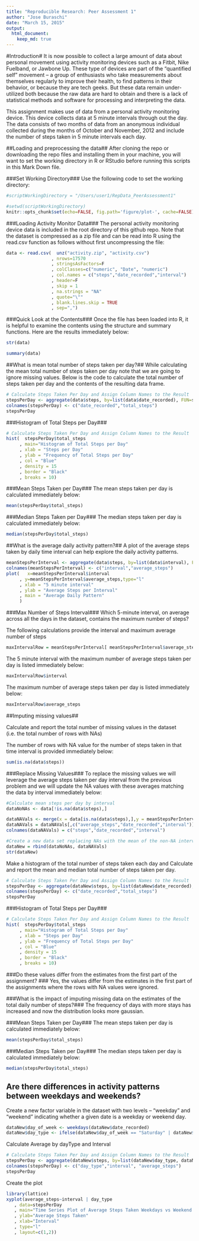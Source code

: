 ```yaml
---
title: "Reproducible Research: Peer Assessment 1"
author: "Jose Buraschi"
date: "March 15, 2015"
output: 
  html_document:
    keep_md: true
---
```



#Introduction#
It is now possible to collect a large amount of data about personal movement using activity monitoring devices such as a Fitbit, Nike Fuelband, or Jawbone Up. These type of devices are part of the “quantified self” movement – a group of enthusiasts who take measurements about themselves regularly to improve their health, to find patterns in their behavior, or because they are tech geeks. But these data remain under-utilized both because the raw data are hard to obtain and there is a lack of statistical methods and software for processing and interpreting the data.

This assignment makes use of data from a personal activity monitoring device. This device collects data at 5 minute intervals through out the day. The data consists of two months of data from an anonymous individual collected during the months of October and November, 2012 and include the number of steps taken in 5 minute intervals each day.

##Loading and preprocessing the data##
After cloning the repo or downloading the repo files and installing them in your machine, you will want to set the working directory in R or RStudio before running this scripts in this Mark Down file.  

###Set Working Directory###
Use the following code to set the working directory:

```r
#scriptWorkingDirectory = "/Users/user1/RepData_PeerAssessment1"

#setwd(scriptWorkingDirectory)
knitr::opts_chunk$set(echo=FALSE, fig.path='figure/plot-', cache=FALSE)
```

###Loading Activity Monitor Data###
The personal activity monitoring device data is included in the root directory of this github repo. Note that the dataset is compressed as a zip file and can be read into R using the read.csv function as follows without first uncompressing the file:

```r
data <- read.csv(  unz("activity.zip", "activity.csv")
                 , nrows=17570
                 , stringsAsFactors=F
                 , colClasses=c("numeric", "Date", "numeric")
                 , col.names = c("steps","date_recorded","interval")
                 , header=F
                 , skip = 1
                 , na.strings = "NA"
                 , quote="\""
                 , blank.lines.skip = TRUE
                 , sep=",")
```

###Quick Look at the Contents###
Once the file has been loaded into R, it is helpful to examine the contents using the structure and summary functions.  Here are the results immediately below:

```r
str(data)

summary(data)
```

##What is mean total number of steps taken per day?##
While calculating the mean total number of steps taken per day note that we are going to ignore missing values.  Below is the code to calculate the total number of steps taken per day and the contents of the resulting data frame.

```r
# Calculate Steps Taken Per Day and Assign Column Names to the Result
stepsPerDay <- aggregate(data$steps, by=list(data$date_recorded), FUN=sum, na.rm = TRUE)
colnames(stepsPerDay) <- c("date_recorded","total_steps")
stepsPerDay
```

###Histogram of Total Steps per Day###
```r
# Calculate Steps Taken Per Day and Assign Column Names to the Result
hist(  stepsPerDay$total_steps
     , main="Histogram of Total Steps per Day"
     , xlab = "Steps per Day"
     , ylab = "Frequency of Total Steps per Day"
     , col = "Blue"
     , density = 15
     , border = "Black"
     , breaks = 10)
```

###Mean Steps Taken per Day###
The mean steps taken per day is calculated immediately below:
```r
mean(stepsPerDay$total_steps)
```

###Median Steps Taken per Day###
The median steps taken per day is calculated immediately below:
```r
median(stepsPerDay$total_steps)
```


##What is the average daily activity pattern?##
A plot of the average steps taken by daily time interval can help explore the daily activity patterns. 

```r
meanStepsPerInterval <- aggregate(data$steps, by=list(data$interval), FUN=mean, na.rm = TRUE)
colnames(meanStepsPerInterval) <- c("interval","average_steps")
plot(   x=meanStepsPerInterval$interval
     , y=meanStepsPerInterval$average_steps,type="l"
     , xlab = "5 minute interval"
     , ylab = "Average Steps per Interval"
     , main = "Average Daily Pattern"
     )
```

###Max Number of Steps Interval###
Which 5-minute interval, on average across all the days in the dataset, contains the maximum number of steps?

The following calculations provide the interval and maximum average number of steps
```r
maxIntervalRow = meanStepsPerInterval[ meanStepsPerInterval$average_steps==max(meanStepsPerInterval$average_steps),]
```

The 5 minute interval with the maximum number of average steps taken per day is listed immediately below:
```r
maxIntervalRow$interval
```

The maximum number of average steps taken per day is listed immediately below:
```r
maxIntervalRow$average_steps
```

##Imputing missing values##

Calculate and report the total number of missing values in the dataset (i.e. the total number of rows with NAs)

The number of rows with NA value for the number of steps taken in that time interval is provided immediately below:
```r
sum(is.na(data$steps))
```

###Replace Missing Values###
To replace the missing values we will leverage the average steps taken per day interval from the previous problem and we will update the NA values with these averages matching the data by interval immediately below:
```r
#Calculate mean steps per day by interval
dataNoNAs <- data[!is.na(data$steps),]

dataNAVals <- merge(x = data[is.na(data$steps),],y = meanStepsPerInterval, by="interval",all.x = TRUE)
dataNAVals = dataNAVals[,c("average_steps","date_recorded","interval")]
colnames(dataNAVals) = c("steps","date_recorded","interval")

#Create a new data set replacing NAs with the mean of the non-NA intervals
dataNew = rbind(dataNoNAs, dataNAVals)
str(dataNew)
```

Make a histogram of the total number of steps taken each day and Calculate and report the mean and median total number of steps taken per day. 

```r
# Calculate Steps Taken Per Day and Assign Column Names to the Result
stepsPerDay <- aggregate(dataNew$steps, by=list(dataNew$date_recorded), FUN=sum, na.rm = TRUE)
colnames(stepsPerDay) <- c("date_recorded","total_steps")
stepsPerDay
```

###Histogram of Total Steps per Day###
```r
# Calculate Steps Taken Per Day and Assign Column Names to the Result
hist(  stepsPerDay$total_steps
     , main="Histogram of Total Steps per Day"
     , xlab = "Steps per Day"
     , ylab = "Frequency of Total Steps per Day"
     , col = "Blue"
     , density = 15
     , border = "Black"
     , breaks = 10)
```

###Do these values differ from the estimates from the first part of the assignment? ###
Yes, the values differ from the estimates in the first part of the assignments where the rows with NA values were ignored.

###What is the impact of imputing missing data on the estimates of the total daily number of steps?###
The frequency of days with more stays has increased and now the distribution looks more gaussian.

###Mean Steps Taken per Day###
The mean steps taken per day is calculated immediately below:
```r
mean(stepsPerDay$total_steps)
```

###Median Steps Taken per Day###
The median steps taken per day is calculated immediately below:
```r
median(stepsPerDay$total_steps)
```

## Are there differences in activity patterns between weekdays and weekends?

Create a new factor variable in the dataset with two levels – “weekday” and “weekend” indicating whether a given date is a weekday or weekend day.
```r
dataNew$day_of_week <- weekdays(dataNew$date_recorded)
dataNew$day_type <- ifelse(dataNew$day_of_week == "Saturday" | dataNew$day_of_week =="Sunday","Weekend", "Weekday")
```

Calculate Average by dayType and Interval
```r
# Calculate Steps Taken Per Day and Assign Column Names to the Result
stepsPerDay <- aggregate(dataNew$steps, by=list(dataNew$day_type, dataNew$interval), FUN=mean, na.rm = TRUE)
colnames(stepsPerDay) <- c("day_type","interval", "average_steps")
stepsPerDay
```

Create the plot
```r
library(lattice) 
xyplot(average_steps~interval | day_type
   , data=stepsPerDay
   , main="Time Series Plot of Average Steps Taken Weekdays vs Weekend days"
   , ylab="Average Steps Taken"
   , xlab="Interval"
   , type="l"
   , layout=c(1,2))
```

